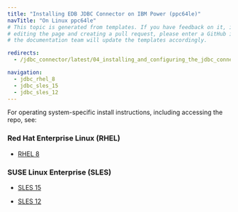 ```yaml
---
title: "Installing EDB JDBC Connector on IBM Power (ppc64le)"
navTitle: "On Linux ppc64le"
# This topic is generated from templates. If you have feedback on it, instead of
# editing the page and creating a pull request, please enter a GitHub issue and
# the documentation team will update the templates accordingly.

redirects:
  - /jdbc_connector/latest/04_installing_and_configuring_the_jdbc_connector/01_installing_the_connector_with_an_rpm_package/ibm_power_ppc64le/

navigation:
  - jdbc_rhel_8
  - jdbc_sles_15
  - jdbc_sles_12
---
```


For operating system-specific install instructions, including accessing the repo, see:

### Red Hat Enterprise Linux (RHEL)

- [RHEL 8](jdbc_rhel_8)

### SUSE Linux Enterprise (SLES)

- [SLES 15](jdbc_sles_15)

- [SLES 12](jdbc_sles_12)
